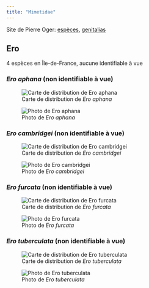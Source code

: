 ```yaml
---
title: "Mimetidae"
---
```


Site de Pierre Oger: [espèces](https://arachno.piwigo.com/index?/category/51-mimetidae), [genitalias](https://arachno.piwigo.com/index?/tags/1482-_mimetidae)



## Ero

4 espèces en Île-de-France, aucune identifiable à vue



### *Ero aphana* (non identifiable à vue)

![Carte de distribution de *Ero aphana*](https://asfra.fr/Site/User_pages/Atlas/LR_ASFRA_Mimetidae_Ero%20aphana_2022-03-10.jpeg)

![Photo de *Ero aphana*](chemin/vers/photo.jpg)



### *Ero cambridgei* (non identifiable à vue)

![Carte de distribution de *Ero cambridgei*](https://asfra.fr/Site/User_pages/Atlas/LR_ASFRA_Mimetidae_Ero%20cambridgei_2022-03-10.jpeg)

![Photo de *Ero cambridgei*](chemin/vers/photo.jpg)



### *Ero furcata* (non identifiable à vue)

![Carte de distribution de *Ero furcata*](https://asfra.fr/Site/User_pages/Atlas/LR_ASFRA_Mimetidae_Ero%20furcata_2022-03-10.jpeg)

![Photo de *Ero furcata*](chemin/vers/photo.jpg)



### *Ero tuberculata* (non identifiable à vue)

![Carte de distribution de *Ero tuberculata*](https://asfra.fr/Site/User_pages/Atlas/LR_ASFRA_Mimetidae_Ero%20tuberculata_2022-03-10.jpeg)

![Photo de *Ero tuberculata*](chemin/vers/photo.jpg)




